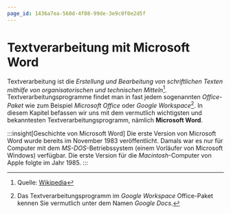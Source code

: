 ```yaml
---
page_id: 1436a7ea-560d-4f08-99de-3e9c0f0e2d5f
---
```


# Textverarbeitung mit Microsoft Word

Textverarbeitung ist die _Erstellung und Bearbeitung von schriftlichen Texten mithilfe von organisatorischen und technischen Mitteln_[^1]. Textverarbeitungsprogramme findet man in fast jedem sogenannten _Office-Paket_ wie zum Beispiel _Microsoft Office_ oder _Google Workspace_[^2]. In diesem Kapitel befassen wir uns mit dem vermutlich wichtigsten und bekanntesten Textverarbeitungsprogramm, nämlich **Microsoft Word**.

:::insight[Geschichte von Microsoft Word] Die erste Version von Microsoft Word wurde bereits im November 1983 veröffentlicht. Damals war es nur für Computer mit dem _MS-DOS_-Betriebssystem (einem Vorläufer von Microsoft Windows) verfügbar. Die erste Version für die _Macintosh_-Computer von Apple folgte im Jahr 1985. :::

[^1]: Quelle: [Wikipedia](https://de.wikipedia.org/wiki/Textverarbeitung)

[^2]: Das Textverarbeitungsprogramm im _Google Workspace_ Office-Paket kennen Sie vermutlich unter dem Namen _Google Docs_.
